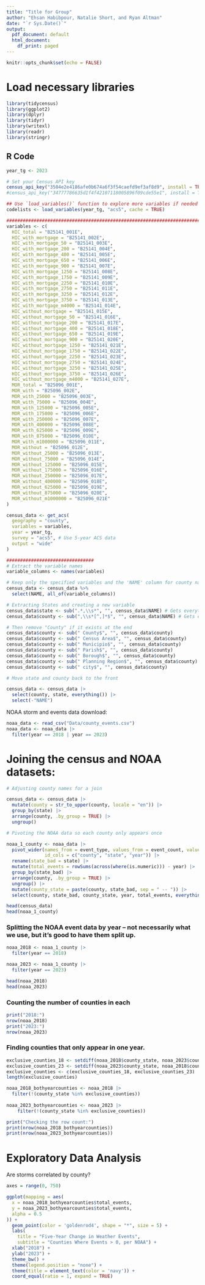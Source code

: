 ```yaml
---
title: "Title for Group"
author: "Ehsan Habibpour, Natalie Short, and Ryan Altman"
date: "`r Sys.Date()`"
output:
  pdf_document: default
  html_document:
    df_print: paged
---
```


```r
knitr::opts_chunk$set(echo = FALSE)
```


# Load necessary libraries

```r
library(tidycensus)
library(ggplot2)
library(dplyr)
library(tidyr)
library(writexl)
library(readr)
library(stringr)
```


## R Code 	
```r
year_tg <- 2023

# Set your Census API key
census_api_key("3504e2e4186afe0b674a6f3f54caefd9ef3af8d9", install = TRUE, overwrite=TRUE)
#census_api_key("34777786635d1f4f42107118005896f09cde55e1", install = TRUE, overwrite=TRUE)

## Use `load_variables()` function to explore more variables if needed
codelists <- load_variables(year_tg, "acs5", cache = TRUE)

#################################################################################
variables <- c(
  HIC_total = "B25141_001E",
  HIC_with_mortgage = "B25141_002E",
  HIC_with_mortgage_50 = "B25141_003E",
  HIC_with_mortgage_200 = "B25141_004E",
  HIC_with_mortgage_400 = "B25141_005E",
  HIC_with_mortgage_650 = "B25141_006E",
  HIC_with_mortgage_900 = "B25141_007E",
  HIC_with_mortgage_1250 = "B25141_008E",
  HIC_with_mortgage_1750 = "B25141_009E",
  HIC_with_mortgage_2250 = "B25141_010E",
  HIC_with_mortgage_2750 = "B25141_011E",
  HIC_with_mortgage_3250 = "B25141_012E",
  HIC_with_mortgage_3750 = "B25141_013E",
  HIC_with_mortgage_m4000 = "B25141_014E",
  HIC_without_mortgage = "B25141_015E",
  HIC_without_mortgage_50 = "B25141_016E",
  HIC_without_mortgage_200 = "B25141_017E",
  HIC_without_mortgage_400 = "B25141_018E",
  HIC_without_mortgage_650 = "B25141_019E",
  HIC_without_mortgage_900 = "B25141_020E",
  HIC_without_mortgage_1250 = "B25141_021E",
  HIC_without_mortgage_1750 = "B25141_022E",
  HIC_without_mortgage_2250 = "B25141_023E",
  HIC_without_mortgage_2750 = "B25141_024E",
  HIC_without_mortgage_3250 = "B25141_025E",
  HIC_without_mortgage_3750 = "B25141_026E",
  HIC_without_mortgage_m4000 = "B25141_027E",
  MOR_total = "B25096_001E",
  MOR_with = "B25096_002E",
  MOR_with_25000 = "B25096_003E",
  MOR_with_75000 = "B25096_004E",
  MOR_with_125000 = "B25096_005E",
  MOR_with_175000 = "B25096_006E",
  MOR_with_250000 = "B25096_007E",
  MOR_with_400000 = "B25096_008E",
  MOR_with_625000 = "B25096_009E",
  MOR_with_875000 = "B25096_010E",
  MOR_with_m1000000 = "B25096_011E",
  MOR_without = "B25096_012E",
  MOR_without_25000 = "B25096_013E",
  MOR_without_75000 = "B25096_014E",
  MOR_without_125000 = "B25096_015E",
  MOR_without_175000 = "B25096_016E",
  MOR_without_250000 = "B25096_017E",
  MOR_without_400000 = "B25096_018E",
  MOR_without_625000 = "B25096_019E",
  MOR_without_875000 = "B25096_020E",
  MOR_without_m1000000 = "B25096_021E"
)

census_data <- get_acs(
  geography = "county",
  variables = variables,
  year = year_tg,
  survey = "acs5", # Use 5-year ACS data
  output = "wide"
)

################################
# Extract the variable names
variable_columns <- names(variables)

# Keep only the specified variables and the 'NAME' column for county names
census_data <- census_data %>%
  select(NAME, all_of(variable_columns))
```

```r
# Extracting States and creating a new variable
census_data$state <- sub(".*,\\s*", "", census_data$NAME) # Gets everything after the last comma
census_data$county <- sub(",\\s*[^,]*$", "", census_data$NAME) # Gets everything before the last comma

# Then remove "County" if it exists at the end
census_data$county <- sub(" County$", "", census_data$county)
census_data$county <- sub(" Census Area$", "", census_data$county)
census_data$county <- sub(" Municipio$", "", census_data$county)
census_data$county <- sub(" Parish$", "", census_data$county)
census_data$county <- sub(" Borough$", "", census_data$county)
census_data$county <- sub(" Planning Region$", "", census_data$county)
census_data$county <- sub(" city$", "", census_data$county)
```

```r
# Move state and county back to the front

census_data <- census_data |>
  select(county, state, everything()) |>
  select(-"NAME")
```

NOAA storm and events data download:

```r
noaa_data <- read_csv("Data/county_events.csv")
noaa_data <- noaa_data |>
  filter(year == 2018 | year == 2023)
```

# Joining the census and NOAA datasets:

```r
# Adjusting county names for a join

census_data <- census_data |>
  mutate(county = str_to_upper(county, locale = "en")) |>
  group_by(state) |>
  arrange(county, .by_group = TRUE) |>
  ungroup()

# Pivoting the NOAA data so each county only appears once

noaa_1_county <- noaa_data |>
  pivot_wider(names_from = event_type, values_from = event_count, values_fill = 0,
              id_cols = c("county", "state", "year")) |>
  rename(state_bad = state) |>
  mutate(total_events = rowSums(across(where(is.numeric))) - year) |>
  group_by(state_bad) |>
  arrange(county, .by_group = TRUE) |>
  ungroup() |>
  mutate(county_state = paste(county, state_bad, sep = " -- ")) |>
  select(county, state_bad, county_state, year, total_events, everything())

head(census_data)
head(noaa_1_county)
```

### Splitting the NOAA event data by year -- not necessarily what we use, but it's good to have them split up.

```r
noaa_2018 <- noaa_1_county |>
  filter(year == 2018)

noaa_2023 <- noaa_1_county |>
  filter(year == 2023)

head(noaa_2018)
head(noaa_2023)
```

### Counting the number of counties in each 

```r
print("2018:")
nrow(noaa_2018)
print("2023:")
nrow(noaa_2023)
```

### Finding counties that only appear in one year.

```r

exclusive_counties_18 <- setdiff(noaa_2018$county_state, noaa_2023$county_state)
exclusive_counties_23 <- setdiff(noaa_2023$county_state, noaa_2018$county_state)
exclusive_counties <- c(exclusive_counties_18, exclusive_counties_23)
length(exclusive_counties)
```

```r

noaa_2018_bothyearcounties <- noaa_2018 |>
  filter(!(county_state %in% exclusive_counties))
  
noaa_2023_bothyearcounties <- noaa_2023 |>
    filter(!(county_state %in% exclusive_counties))

print("Checking the row count:")
print(nrow(noaa_2018_bothyearcounties))
print(nrow(noaa_2023_bothyearcounties))
```

# Exploratory Data Analysis

Are storms correlated by county?

```r

axes = range(0, 750)

ggplot(mapping = aes(
  x = noaa_2018_bothyearcounties$total_events,
  y = noaa_2023_bothyearcounties$total_events,
  alpha = 0.5
)) +
  geom_point(color = 'goldenrod4', shape = "*", size = 5) +
  labs(
    title = "Five-Year Change in Weather Events",
    subtitle = "Counties Where Events > 0, per NOAA") +
  xlab("2018") +
  ylab("2023") +
  theme_bw() +
  theme(legend.position = "none") +
  theme(title = element_text(color = 'navy')) +
  coord_equal(ratio = 1, expand = TRUE)
```
